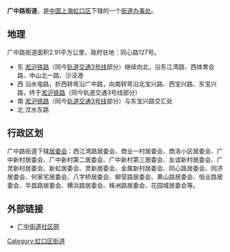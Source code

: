 '''广中路街道'''，是[[中国|中国]][[上海|上海]][[虹口区|虹口区]]下辖的一个[[街道办事处|街道办事处]]。

== 地理 ==
广中路街道面积2.91平方公里，政府驻地：同心路127号。
* 东 [[淞沪铁路|淞沪铁路]]（同今[[上海轨道交通3号线|轨道交通3号线]]部分）继续向北，沿东江湾路、西体育会路、中山北一路、沙泾港
* 西 沿水电路，折西转弯沿广中路，向南转弯沿北宝兴路、西宝兴路、东宝兴路，终于[[淞沪铁路|淞沪铁路]]（同今轨道交通3号线部分）
* 南 [[淞沪铁路|淞沪铁路]]（同今[[上海轨道交通3号线|轨道交通3号线]]部分）与东宝兴路交汇处
* 北 汶水东路

== 行政区划 ==
广中路街道下辖[[居委会|居委会]]：西江湾路居委会、商业一村居委会、商洛小区居委会、广中新村居委会、广中新村第二居委会、广中新村第三居委会、友谊新村居委会、广灵新村居委会、新虹居委会、灵新居委会、金属新村居委会、同心路居委会、同济居委会、何家宅居委会、八字桥居委会、柳营路居委会、黄山路居委会、恒业路居委会、华昌路居委会、横浜路居委会、株洲路居委会、花园城居委会等。

== 外部链接 ==
* [http://hkgzjd.net2asp.com.cn/ 广中街道社区网] {{Wayback|url=http://hkgzjd.net2asp.com.cn/ |date=20070216102539 }}

{{虹口区行政区划}}
{{上海行政区划小作品}}

[[Category:虹口区街道|Category:虹口区街道]]